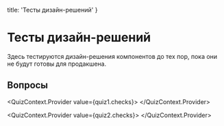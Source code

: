 
  title: 'Тесты дизайн-решений'
}


# Тесты дизайн-решений

Здесь тестируются дизайн-решения компонентов до тех пор, пока они не будут готовы для продакшена.

## Вопросы
<QuizContext.Provider value={quiz1.checks}>
  <Quiz
    question={quiz1.question}
    variants={quiz1.variants}
    completed />
</QuizContext.Provider>

<QuizContext.Provider value={quiz2.checks}>
  <Quiz
    question={quiz2.question}
    variants={quiz2.variants}
    completed />
</QuizContext.Provider>
